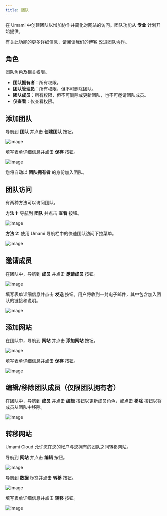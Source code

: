 ```yaml
---
title: 团队
---
```


在 Umami 中创建团队以增加协作并简化对网站的访问。团队功能从 **专业** 计划开始提供。

有关此功能的更多详细信息，请阅读我们的博客 [改进团队协作](https://umami.is/blog/improved-teams-collaboration)。

## 角色

团队角色及相关权限。

- **团队拥有者**：所有权限。
- **团队管理员**：所有权限，但不可删除团队。
- **团队成员**：所有权限，但不可删除或更新团队，也不可邀请团队成员。
- **仅查看**：仅查看权限。

## 添加团队

导航到 **团队** 并点击 **创建团队** 按钮。

![image](/images/cloud/team-add.png)

填写表单详细信息并点击 **保存** 按钮。

![image](/images/cloud/team-add-form.png)

您将自动以 **团队拥有者** 的身份加入团队。

## 团队访问

有两种方法可以访问团队。

**方法 1:** 导航到 **团队** 并点击 **查看** 按钮。

![image](/images/cloud/team-view.png)

**方法 2:** 使用 Umami 导航栏中的快速团队访问下拉菜单。

![image](/images/cloud/team-quick-access.png)

## 邀请成员

在团队中，导航到 **成员** 并点击 **邀请成员** 按钮。

![image](/images/cloud/team-member.png)

填写表单详细信息并点击 **发送** 按钮。用户将收到一封电子邮件，其中包含加入团队的链接和说明。

![image](/images/cloud/team-invite-form.png)

## 添加网站

在团队中，导航到 **网站** 并点击 **添加网站** 按钮。

![image](/images/cloud/team-website.png)

填写表单详细信息并点击 **保存** 按钮。

![image](/images/cloud/website-add-form.png)

## 编辑/移除团队成员（仅限团队拥有者）

在团队中，导航到 **成员** 并点击 **编辑** 按钮以更新成员角色，或点击 **移除** 按钮以将成员从团队中移除。

![image](/images/cloud/team-member-edit.png)

## 转移网站

Umami Cloud 允许您在您的帐户与您拥有的团队之间转移网站。

导航到 **网站** 并点击 **编辑** 按钮。

![image](/images/cloud/website-edit.png)

导航到 **数据** 标签并点击 **转移** 按钮。

![image](/images/cloud/team-transfer.png)

填写表单详细信息并点击 **转移** 按钮。

![image](/images/cloud/team-transfer-form.png)